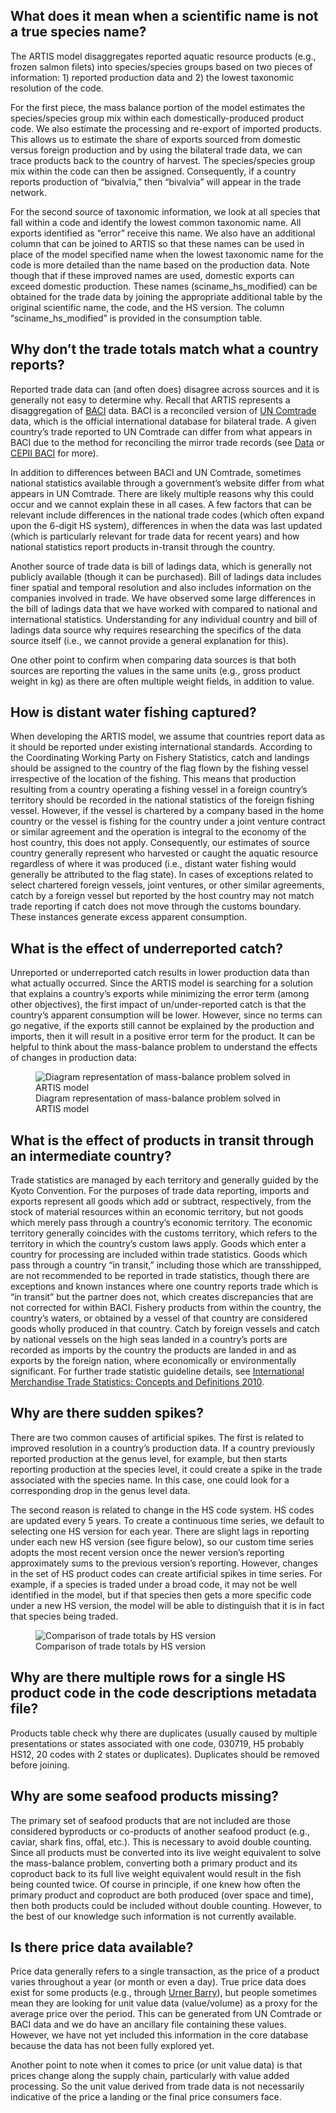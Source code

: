 
## What does it mean when a scientific name is not a true species name? 
The ARTIS model disaggregates reported aquatic resource products (e.g., frozen salmon filets) into species/species groups based on two pieces of information: 1) reported production data and 2) the lowest taxonomic resolution of the code. 

For the first piece, the mass balance portion of the model estimates the species/species group mix within each domestically-produced product code. We also estimate the processing and re-export of imported products. This allows us to estimate the share of exports sourced from domestic versus foreign production and by using the bilateral trade data, we can trace products back to the country of harvest. The species/species group mix within the code can then be assigned. Consequently, if a country  reports production of "bivalvia," then "bivalvia" will appear in the trade network. 

For the second source of taxonomic information, we look at all species that fall within a code and identify the lowest common taxonomic name. All exports identified as "error" receive this name. We also have an additional column that can be joined to ARTIS so that these names can be used in place of the model specified name when the lowest taxonomic name for the code is more detailed than the name based on the production data. Note though that if these improved names are used, domestic exports can exceed domestic production. These names (sciname_hs_modified) can be obtained for the trade data by joining the appropriate additional table by the original scientific name, the code, and the HS version. The column "sciname_hs_modified" is provided in the consumption table. 

## Why don't the trade totals match what a country reports? 
Reported trade data can (and often does) disagree across sources and it is generally not easy to determine why. Recall that ARTIS represents a disaggregation of [BACI](http://www.cepii.fr/cepii/en/bdd_modele/bdd_modele_item.asp?id=37) data. BACI is a reconciled version of [UN Comtrade](https://comtradeplus.un.org/) data, which is the official international database for bilateral trade. A given country's trade reported to UN Comtrade can differ from what appears in BACI due to the method for reconciling the mirror trade records (see [Data](artis-our-model/data-inputs.qmd) or [CEPII BACI](http://www.cepii.fr/cepii/en/bdd_modele/bdd_modele_item.asp?id=37) for more). 

In addition to differences between BACI and UN Comtrade, sometimes national statistics available through a government's website differ from what appears in UN Comtrade. There are likely multiple reasons why this could occur and we cannot explain these in all cases. A few factors that can be relevant include differences in the national trade codes (which often expand upon the 6-digit HS system), differences in when the data was last updated (which is particularly relevant for trade data for recent years) and how national statistics report products in-transit through the country. 

Another source of trade data is bill of ladings data, which is generally not publicly available (though it can be purchased). Bill of ladings data includes finer spatial and temporal resolution and also includes information on the companies involved in trade. We have observed some large differences in the bill of ladings data that we have worked with compared to national and international statistics. Understanding for any individual country and bill of ladings data source why requires researching the specifics of the data source itself (i.e., we cannot provide a general explanation for this).

One other point to confirm when comparing data sources is that both sources are reporting the values in the same units (e.g., gross product weight in kg) as there are often multiple weight fields, in addition to value. 

## How is distant water fishing captured? 
When developing the ARTIS model, we assume that countries report data as it should be reported under existing international standards. According to the Coordinating Working Party on Fishery Statistics, catch and landings should be assigned to the country of the flag flown by the fishing vessel irrespective of the location of the fishing. This means that production resulting from a country operating a fishing vessel in a foreign country's territory should be recorded in the national statistics of the foreign fishing vessel. However, if the vessel is chartered by a company based in the home country or the vessel is fishing for the country under a joint venture contract or similar agreement and the operation is integral to the economy of the host country, this does not apply. Consequently, our estimates of source country generally represent who harvested or caught the aquatic resource regardless of where it was produced (i.e., distant water fishing would generally be attributed to the flag state). In cases of exceptions related to select chartered foreign vessels, joint ventures, or other similar agreements, catch by a foreign vessel but reported by the host country may not match trade reporting if catch does not move through the customs boundary. These instances generate excess apparent consumption. 

## What is the effect of underreported catch? 
Unreported or underreported catch results in lower production data than what actually occurred. Since the ARTIS model is searching for a solution that explains a country's exports while minimizing the error term (among other objectives), the first impact of un/under-reported catch is that the country's apparent consumption will be lower. However, since no terms can go negative, if the exports still cannot be explained by the production and imports, then it will result in a positive error term for the product. It can be helpful to think about the mass-balance problem to understand the effects of changes in production data:

![Diagram representation of mass-balance problem solved in ARTIS model](images/artis_method_V4-02.png)

## What is the effect of products in transit through an intermediate country?
Trade statistics are managed by each territory and generally guided by the Kyoto Convention. For the purposes of trade data reporting, imports and exports represent all goods which add or subtract, respectively, from the stock of material resources within an economic territory, but not goods which merely pass through a country’s economic territory. The economic territory generally coincides with the customs territory, which refers to the territory in which the country’s custom laws apply. Goods which enter a country for processing are included within trade statistics. Goods which pass through a country “in transit,” including those which are transshipped, are not recommended to be reported in trade statistics, though there are exceptions and known instances where one country reports trade which is “in transit” but the partner does not, which creates discrepancies that are not corrected for within BACI. Fishery products from within the country, the country’s waters, or obtained by a vessel of that country are considered goods wholly produced in that country. Catch by foreign vessels and catch by national vessels on the high seas landed in a country’s ports are recorded as imports by the country the products are landed in and as exports by the foreign nation, where economically or environmentally significant. For further trade statistic guideline details, see [International Merchandise Trade Statistics: Concepts and Definitions 2010](https://unstats.un.org/unsd/trade/eg-imts/IMTS%202010%20(English).pdf).

## Why are there sudden spikes?
There are two common causes of artificial spikes. The first is related to improved resolution in a country's production data. If a country previously reported production at the genus level, for example, but then starts reporting production at the species level, it could create a spike in the trade associated with the species name. In this case, one could look for a corresponding drop in the genus level data. 

The second reason is related to change in the HS code system. HS codes are updated every 5 years. To create a continuous time series, we default to selecting one HS version for each year. There are slight lags in reporting under each new HS version (see figure below), so our custom time series adopts the most recent version once the newer version's reporting approximately sums to the previous version's reporting. However, changes in the set of HS product codes can create artificial spikes in time series. For example, if a species is traded under a broad code, it may not be well identified in the model, but if that species then gets a more specific code under a new HS version, the model will be able to distinguish that it is in fact that species being traded. 

![Comparison of trade totals by HS version](images/si_fig7_compare_hsversions.png)

## Why are there multiple rows for a single HS product code in the code descriptions metadata file? 
Products table check why there are duplicates (usually caused by multiple presentations or states associated with one code, 030719, H5 probably HS12, 20 codes with 2 states or duplicates). Duplicates should be removed before joining. 

## Why are some seafood products missing? 
The primary set of seafood products that are not included are those considered byproducts or co-products of another seafood product (e.g., caviar, shark fins, offal, etc.). This is necessary to avoid double counting. Since all products must be converted into its live weight equivalent to solve the mass-balance problem, converting both a primary product and its coproduct back to its full live weight equivalent would result in the fish being counted twice. Of course in principle, if one knew how often the primary product and coproduct are both produced (over space and time), then both products could be included without double counting. However, to the best of our knowledge such information is not currently available. 

## Is there price data available? 
Price data generally refers to a single transaction, as the price of a product varies throughout a year (or month or even a day). True price data does exist for some products (e.g., through [Urner Barry](https://www.urnerbarry.com/Markets#seafood)), but people sometimes mean they are looking for unit value data (value/volume) as a proxy for the average price over the period. This can be generated from UN Comtrade or BACI data and we do have an ancillary file containing these values. However, we have not yet included this information in the core database because the data has not been fully explored yet. 

Another point to note when it comes to price (or unit value data) is that prices change along the supply chain, particularly with value added processing. So the unit value derived from trade data is not necessarily indicative of the price a landing or the final price consumers face. 
